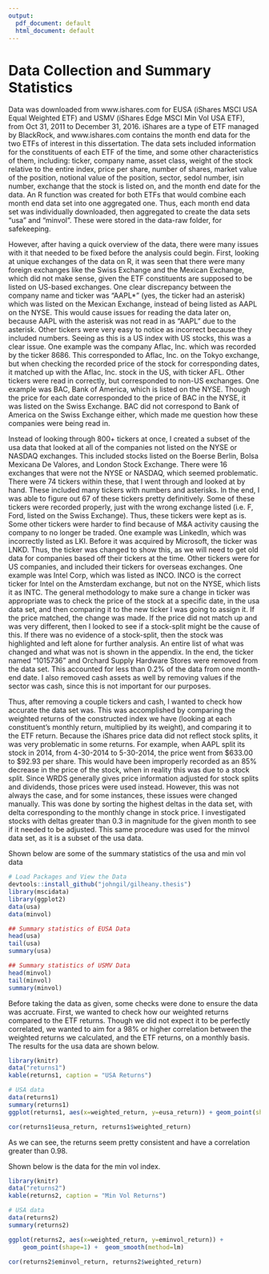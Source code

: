 ```yaml
---
output:
  pdf_document: default
  html_document: default
---
```

# Data Collection and Summary Statistics

Data was downloaded from www.ishares.com for EUSA (iShares MSCI USA Equal Weighted ETF) and USMV (iShares Edge MSCI Min Vol USA ETF), from Oct 31, 2011 to December 31, 2016. iShares are a type of ETF managed by BlackRock, and www.ishares.com contains the month end data for the two ETFs of interest in this dissertation. The data sets included information for the constituents of each ETF of the time, and some other characteristics of them, including: ticker, company name, asset class, weight of the stock relative to the entire index, price per share, number of shares, market value of the position, notional value of the position, sector, sedol number, isin number, exchange that the stock is listed on, and the month end date for the data. An R function was created for both ETFs that would combine each month end data set into one aggregated one. Thus, each month end data set was individually downloaded, then aggregated to create the data sets “usa” and “minvol”. These were stored in the data-raw folder, for safekeeping. 

However, after having a quick overview of the data, there were many issues with it that needed to be fixed before the analysis could begin. First, looking at unique exchanges of the data on R, it was seen that there were many foreign exchanges like the Swiss Exchange and the Mexican Exchange, which did not make sense, given the ETF constituents are supposed to be listed on US-based exchanges. One clear discrepancy between the company name and ticker was “AAPL*” (yes, the ticker had an asterisk) which was listed on the Mexican Exchange, instead of being listed as AAPL on the NYSE. This would cause issues for reading the data later on, because AAPL with the asterisk was not read in as "AAPL" due to the asterisk. Other tickers were very easy to notice as incorrect because they included numbers. Seeing as this is a US index with US stocks, this was a clear issue. One example was the company Aflac, Inc. which was recorded by the ticker 8686. This corresponded to Aflac, Inc. on the Tokyo exchange, but when checking the recorded price of the stock for corresponding dates, it matched up with the Aflac, Inc. stock in the US, with ticker AFL. Other tickers were read in correctly, but corresponded to non-US exchanges. One example was BAC, Bank of America, which is listed on the NYSE. Though the price for each date corresponded to the price of BAC in the NYSE, it was listed on the Swiss Exchange. BAC did not correspond to Bank of America on the Swiss Exchange either, which made me question how these companies were being read in. 

Instead of looking through 800+ tickers at once, I created a subset of the usa data that looked at all of the companies not listed on the NYSE or NASDAQ exchanges. This included stocks listed on the Boerse Berlin, Bolsa Mexicana De Valores, and London Stock Exchange. There were 16 exchanges that were not the NYSE or NASDAQ, which seemed problematic. There were 74 tickers within these, that I went through and looked at by hand. These included many tickers with numbers and asterisks. In the end, I was able to figure out 67 of these tickers pretty definitively. Some of these tickers were recorded properly, just with the wrong exchange listed (i.e. F, Ford, listed on the Swiss Exchange). Thus, these tickers were kept as is. Some other tickers were harder to find because of M&A activity causing the company to no longer be traded. One example was LinkedIn, which was incorrectly listed as LKI. Before it was acquired by Microsoft, the ticker was LNKD. Thus, the ticker was changed to show this, as we will need to get old data for companies based off their tickers at the time. Other tickers were for US companies, and included their tickers for overseas exchanges. One example was Intel Corp, which was listed as INCO. INCO is the correct ticker for Intel on the Amsterdam exchange, but not on the NYSE, which lists it as INTC. The general methodology to make sure a change in ticker was appropriate was to check the price of the stock at a specific date, in the usa data set, and then comparing it to the new ticker I was going to assign it. If the price matched, the change was made. If the price did not match up and was very different, then I looked to see if a stock-split might be the cause of this. If there was no evidence of a stock-split, then the stock was highlighted and left alone for further analysis. An entire list of what was changed and what was not is shown in the appendix. In the end, the ticker named “1015736” and Orchard Supply Hardware Stores were removed from the data set. This accounted for less than 0.2% of the data from one month-end date. I also removed cash assets as well by removing values if the sector was cash, since this is not important for our purposes. 

Thus, after removing a couple tickers and cash, I wanted to check how accurate the data set was. This was accomplished by comparing the weighted returns of the constructed index we have (looking at each constituent’s monthly return, multiplied by its weight), and comparing it to the ETF return. Because the iShares price data did not reflect stock splits, it was very problematic in some returns. For example, when AAPL split its stock in 2014, from 4-30-2014 to 5-30-2014, the price went from $633.00 to $92.93 per share. This would have been improperly recorded as an 85% decrease in the price of the stock, when in reality this was due to a stock split. Since WRDS generally gives price information adjusted for stock splits and dividends, those prices were used instead. However, this was not always the case, and for some instances, these issues were changed manually. This was done by sorting the highest deltas in the data set, with delta corresponding to the monthly change in stock price. I investigated stocks with deltas greater than 0.3 in magnitude for the given month to see if it needed to be adjusted. This same procedure was used for the minvol data set, as it is a subset of the usa data. 

Shown below are some of the summary statistics of the usa and min vol data
```r
# Load Packages and View the Data
devtools::install_github("johngil/gilheany.thesis")
library(mscidata)
library(ggplot2)
data(usa)
data(minvol)

## Summary statistics of EUSA Data
head(usa)
tail(usa)
summary(usa)

## Summary statistics of USMV Data
head(minvol)
tail(minvol)
summary(minvol)
```

Before taking the data as given, some checks were done to ensure the data was accruate. First, we wanted to check how our weighted returns compared to the ETF returns. Though we did not expect it to be perfectly correlated, we wanted to aim for a 98% or higher correlation between the weighted returns we calculated, and the ETF returns, on a monthly basis. The results for the usa data are shown below.

```r
library(knitr)
data("returns1")
kable(returns1, caption = "USA Returns")
```

```r
# USA data
data(returns1)
summary(returns1)
ggplot(returns1, aes(x=weighted_return, y=eusa_return)) + geom_point(shape=1) +  geom_smooth(method=lm)

cor(returns1$eusa_return, returns1$weighted_return)
```
As we can see, the returns seem pretty consistent and have a correlation greater than 0.98.

Shown below is the data for the min vol index. 
```r
library(knitr)
data("returns2")
kable(returns2, caption = "Min Vol Returns")
```

```r
# USA data
data(returns2)
summary(returns2)

ggplot(returns2, aes(x=weighted_return, y=eminvol_return)) +
	geom_point(shape=1) +  geom_smooth(method=lm)

cor(returns2$eminvol_return, returns2$weighted_return)
```

